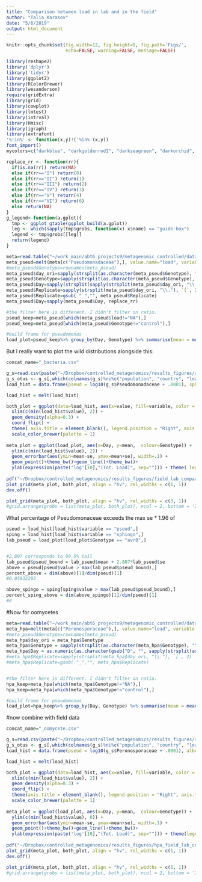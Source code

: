 ```yaml
---
title: "Comparison between load in lab and in the field"
author: "Talia_Karasov"
date: "5/6/2019"
output: html_document
---
```

```r
knitr::opts_chunk$set(fig.width=12, fig.height=8, fig.path='Figs/',
                      echo=FALSE, warning=FALSE, message=FALSE)
```

```r
library(reshape2)
library('dplyr')
library('tidyr')
library(ggplot2)
library(RColorBrewer)
library(wesanderson)
require(gridExtra)
library(grid)
library(cowplot)
library(lmtest)
library(intrval)
library(Hmisc)
library(igraph)
library(extrafont)
'%!in%' <- function(x,y)!('%in%'(x,y))
font_import()
mycolors=c("darkblue", "darkgoldenrod1", "darkseagreen", "darkorchid", "darkolivegreen1", "lightskyblue", "firebrick", "khaki2", "brown1", "darkorange1", "cyan1", "royalblue4", "darksalmon", "darkblue","royalblue4", "dodgerblue3", "steelblue1", "lightskyblue", "darkseagreen", "darkgoldenrod1", "darkseagreen", "darkorchid", "darkolivegreen1", "brown1", "darkorange1", "cyan1", "darkgrey")

replace_rr <- function(rr){
  if(is.na(rr)) return(NA)
  else if(rr=="I") return(0)
  else if(rr=="II") return(1)
  else if(rr=="III") return(2)
  else if(rr=="IV") return(3)
  else if(rr=="V") return(4)
  else if(rr=="VI") return(6)
  else return(NA)
}
g_legend<-function(a.gplot){
  tmp <- ggplot_gtable(ggplot_build(a.gplot))
  leg <- which(sapply(tmp$grobs, function(x) x$name) == "guide-box")
  legend <- tmp$grobs[[leg]]
  return(legend)
}
```

```r
meta=read.table("~/work_main/abt6_projects9/metagenomic_controlled/data/processed_reads/dc3000_infections/meta_family_corrected_per_plant.csv", sep=",", header=T, row.names = 1)
meta_pseud=melt(meta[c("Pseudomonadaceae"),], value.name="load", variable.name="Genotype")
#meta_pseud$Genotype=rownames(meta_pseud)
meta_pseud$day_ori=sapply(strsplit(as.character(meta_pseud$Genotype), "-"), `[`, 1)
meta_pseud$Genotype=sapply(strsplit(as.character(meta_pseud$Genotype), "_"), `[`,1)
meta_pseud$Day=sapply(strsplit(sapply(strsplit(meta_pseud$day_ori, "\\."), `[`, 1), "_R"), `[`,2)
meta_pseud$Replicate=sapply(strsplit(meta_pseud$day_ori, "\\."), `[`, 2)
meta_pseud$Replicate=gsub( "_","", meta_pseud$Replicate)
meta_pseud$Day=sapply(meta_pseud$Day, replace_rr)

#the filter here is different. I didn't filter on ratio.
pseud_keep=meta_pseud[which(meta_pseud$load!="NA"),]
pseud_keep=meta_pseud[which(meta_pseud$Genotype!="control"),]

#build frame for pseudomonas
load_plot=pseud_keep%>% group_by(Day, Genotype) %>% summarise(mean = mean(log10(load+0.0001), na.rm=T), se = sd(log10(load+.0001), na.rm=T) / length(load)) 
```

But I really want to plot the wild distributions alongside this:

```r
concat_name="_bacteria.csv"

g_s=read.csv(paste("~/Dropbox/controlled_metagenomics/results_figures/sweden_germany_combined", concat_name, sep=''), header = TRUE, row.names = 1, stringsAsFactors = FALSE)
g_s_otus <- g_s[,which(colnames(g_s)%ni%c("population", "country", "load"))]
load_hist = data.frame(pseud = log10(g_s$Pseudomonadaceae + .0001), sphingo = log10(g_s$Sphingomonadaceae + 0.0001))

load_hist = melt(load_hist)

both_plot = ggplot(data=load_hist, aes(x=value, fill=variable, color = variable)) + 
  xlim(c(min(load_hist$value), 2)) +
  geom_density(alpha=0.3) +
  coord_flip() +
  theme( axis.title = element_blank(), legend.position = "Right", axis.text = element_blank(), axis.line = element_blank(), axis.ticks = element_blank(), plot.margin = unit(c(0, 0, 0, 0), "cm"), panel.border = element_blank()) +
  scale_color_brewer(palette = 1)
  
meta_plot = ggplot(load_plot, aes(x=Day, y=mean,  colour=Genotype)) +
  ylim(c(min(load_hist$value), 2)) +
  geom_errorbar(aes(ymin=mean-se, ymax=mean+se), width=.1) +
  geom_point()+theme_bw()+geom_line()+theme_bw()+ 
  ylab(expression(paste('log'[10],"(Tot. Load)", sep=""))) + theme( legend.position = "none", plot.margin = unit(c(0, 0, 0, 0), "cm")) + scale_color_manual(values = wes_palette(n=3, name="GrandBudapest1")) 
  
pdf("~/Dropbox/controlled_metagenomics/results_figures/field_lab_comparison.pdf", family = "ArialMT", height = 2, width = 3, useDingbats = FALSE)
plot_grid(meta_plot, both_plot, align = "hv", rel_widths = c(1, 1))
dev.off()

plot_grid(meta_plot, both_plot, align = "hv", rel_widths = c(3, 1))
#grid.arrange(grobs = list(meta_plot, both_plot), ncol = 2, bottom = 'Index', left = 'Value', right = 'Value')
```

What percentage of Pseudomonaceae exceeds the max se * 1.96 of 
```r
pseud = load_hist[load_hist$variable == "pseud",]
sping = load_hist[load_hist$variable == "sphingo",]
lab_pseud = load_plot[load_plot$Genotype == "avrB",]


#2.807 corresponds to 99.5% tail
lab_pseud$pseud_bound = lab_pseud$mean + 2.807*lab_pseud$se
above = pseud[pseud$value > max(lab_pseud$pseud_bound),]
percent_above = dim(above)[1]/dim(pseud)[1]
#0.05932203

above_spingo = sping[sping$value > max(lab_pseud$pseud_bound),]
percent_sping_above = dim(above_spingo)[1]/dim(pseud)[1]
#0
```




#Now for oomycetes
```r
meta=read.table("~/work_main/abt6_projects9/metagenomic_controlled/data/processed_reads/hpa_infections/meta_family_corrected_per_plant.csv", sep=",", header=T, row.names = 1)
meta_hpa=melt(meta[c("Peronosporaceae"),], value.name="load", variable.name="Genotype")
#meta_pseud$Genotype=rownames(meta_pseud)
meta_hpa$day_ori = meta_hpa$Genotype
meta_hpa$Genotype = sapply(strsplit(as.character(meta_hpa$Genotype), "\\."), `[`, 2)
meta_hpa$Day = as.numeric(as.character(gsub("D", "", sapply(strsplit(as.character(meta_hpa$day_ori), "\\."), `[`, 1))))
#meta_hpa$Replicate=sapply(strsplit(meta_hpa$day_ori, "\\."), `[`, 2)
#meta_hpa$Replicate=gsub( "_","", meta_hpa$Replicate)


#the filter here is different. I didn't filter on ratio.
hpa_keep=meta_hpa[which(meta_hpa$Genotype!="NA"),]
hpa_keep=meta_hpa[which(meta_hpa$Genotype!="control"),]

#build frame for pseudomonas
load_plot=hpa_keep%>% group_by(Day, Genotype) %>% summarise(mean = mean(log10(load+0.0001), na.rm=T), se = sd(log10(load+.0001), na.rm=T) / length(load)) 
```




#now combine with field data
```r
concat_name="_oomycete.csv"

g_s=read.csv(paste("~/Dropbox/controlled_metagenomics/results_figures/sweden_germany_combined", concat_name, sep=''), header = TRUE, row.names = 1, stringsAsFactors = FALSE)
g_s_otus <- g_s[,which(colnames(g_s)%ni%c("population", "country", "load"))]
load_hist = data.frame(pseud = log10(g_s$Peronosporaceae + .0001), albugo = log10(g_s$Albuginaceae + 0.0001))

load_hist = melt(load_hist)

both_plot = ggplot(data=load_hist, aes(x=value, fill=variable, color = variable)) + 
  xlim(c(min(load_hist$value), 2)) +
  geom_density(alpha=0.3) +
  coord_flip() +
  theme(axis.title = element_blank(), legend.position = "Right", axis.text = element_blank(), axis.line = element_blank(), axis.ticks = element_blank(), plot.margin = unit(c(0, 0, 0, 0), "cm"), panel.border = element_blank()) +
  scale_color_brewer(palette = 1)
  
meta_plot = ggplot(load_plot, aes(x=Day, y=mean,  colour=Genotype)) +
  ylim(c(min(load_hist$value), 0)) +
  geom_errorbar(aes(ymin=mean-se, ymax=mean+se), width=.1) +
  geom_point()+theme_bw()+geom_line()+theme_bw()+ 
  ylab(expression(paste('log'[10],"(Tot. Load)", sep=""))) + theme(legend.position = "none", plot.margin = unit(c(0, 0, 0, 0), "cm")) + scale_color_manual(values = wes_palette(n=3, name="GrandBudapest1")) 
  
pdf("~/Dropbox/controlled_metagenomics/results_figures/hpa_field_lab_comparison.pdf", family = "ArialMT", height = 2, width = 3, useDingbats = FALSE)
plot_grid(meta_plot, both_plot, align = "hv", rel_widths = c(1, 1))
dev.off()

plot_grid(meta_plot, both_plot, align = "hv", rel_widths = c(1, 1))
#grid.arrange(grobs = list(meta_plot, both_plot), ncol = 2, bottom = 'Index', left = 'Value', right = 'Value')
```




